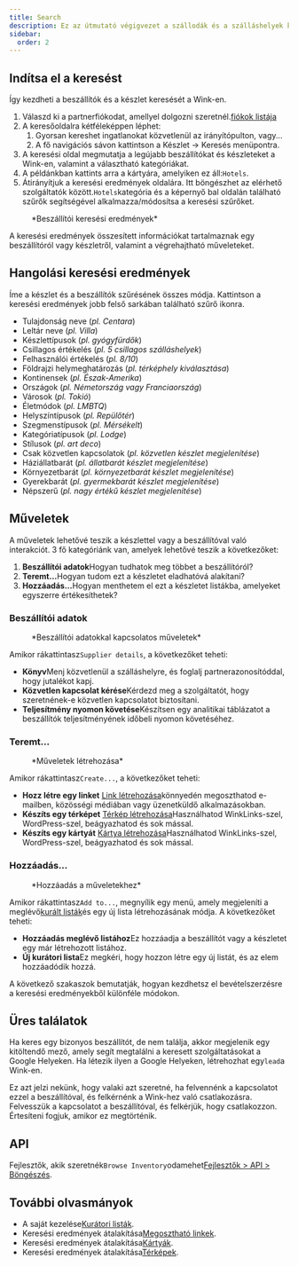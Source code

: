 ```yaml
---
title: Search
description: Ez az útmutató végigvezet a szállodák és a szálláshelyek keresésén.
sidebar:
  order: 2
---
```


## Indítsa el a keresést

Így kezdheti a beszállítók és a készlet keresését a Wink-en.

1. Válaszd ki a partnerfiókodat, amellyel dolgozni szeretnél.[fiókok listája](https://studio.wink.travel/company/list)
2. A keresőoldalra kétféleképpen léphet:
   1. Gyorsan kereshet ingatlanokat közvetlenül az irányítópulton, vagy...
   2. A fő navigációs sávon kattintson a Készlet → Keresés menüpontra.
3. A keresési oldal megmutatja a legújabb beszállítókat és készleteket a Wink-en, valamint a választható kategóriákat.
4. A példánkban kattints arra a kártyára, amelyiken ez áll:`Hotels`.
5. Átirányítjuk a keresési eredmények oldalára. Itt böngészhet az elérhető szolgáltatók között.`Hotels`kategória és a képernyő bal oldalán található szűrők segítségével alkalmazza/módosítsa a keresési szűrőket.

<figure>
  <CloudinaryImage width="700" height="570" resize="scale" quality="best" alt="Keresési eredmények" src="academy/search-results" errorImage="noimage_opaque_nyrtl0.png" />

  <figcaption>*Beszállítói keresési eredmények*</figcaption>
</figure>


A keresési eredmények összesített információkat tartalmaznak egy beszállítóról vagy készletről, valamint a végrehajtható műveleteket.

## Hangolási keresési eredmények

Íme a készlet és a beszállítók szűrésének összes módja. Kattintson a keresési eredmények jobb felső sarkában található szűrő ikonra.

* Tulajdonság neve (*pl. Centara*)
* Leltár neve (*pl. Villa*)
* Készlettípusok (*pl. gyógyfürdők*)
* Csillagos értékelés (*pl. 5 csillagos szálláshelyek*)
* Felhasználói értékelés (*pl. 8/10*)
* Földrajzi helymeghatározás (*pl. térképhely kiválasztása*)
* Kontinensek (*pl. Észak-Amerika*)
* Országok (*pl. Németország vagy Franciaország*)
* Városok (*pl. Tokió*)
* Életmódok (*pl. LMBTQ*)
* Helyszíntípusok (*pl. Repülőtér*)
* Szegmenstípusok (*pl. Mérsékelt*)
* Kategóriatípusok (*pl. Lodge*)
* Stílusok (*pl. art deco*)
* Csak közvetlen kapcsolatok (*pl. közvetlen készlet megjelenítése*)
* Háziállatbarát (*pl. állatbarát készlet megjelenítése*)
* Környezetbarát (*pl. környezetbarát készlet megjelenítése*)
* Gyerekbarát (*pl. gyermekbarát készlet megjelenítése*)
* Népszerű (*pl. nagy értékű készlet megjelenítése*)

## Műveletek

A műveletek lehetővé teszik a készlettel vagy a beszállítóval való interakciót. 3 fő kategóriánk van, amelyek lehetővé teszik a következőket:

1. **Beszállítói adatok**Hogyan tudhatok meg többet a beszállítóról?
2. **Teremt...**&#x48;ogyan tudom ezt a készletet eladhatóvá alakítani?
3. **Hozzáadás...**&#x48;ogyan menthetem el ezt a készletet listákba, amelyeket egyszerre értékesíthetek?

### Beszállítói adatok

<figure>
  <CloudinaryImage width="350" height="190" resize="scale" quality="best" alt="Beszállítói adatok" src="academy/supplier-details" errorImage="noimage_opaque_nyrtl0.png" />

  <figcaption>*Beszállítói adatokkal kapcsolatos műveletek*</figcaption>
</figure>


Amikor rákattintasz`Supplier details`, a következőket teheti:

* **Könyv**Menj közvetlenül a szálláshelyre, és foglalj partnerazonosítóddal, hogy jutalékot kapj.
* **Közvetlen kapcsolat kérése**Kérdezd meg a szolgáltatót, hogy szeretnének-e közvetlen kapcsolatot biztosítani.
* **Teljesítmény nyomon követése**Készítsen egy analitikai táblázatot a beszállítók teljesítményének időbeli nyomon követéséhez.

### Teremt...

<figure>
  <CloudinaryImage width="350" height="238" resize="scale" quality="best" alt="Műveletek" src="academy/inventory-actions" errorImage="noimage_opaque_nyrtl0.png" />

  <figcaption>*Műveletek létrehozása*</figcaption>
</figure>


Amikor rákattintasz`Create...`, a következőket teheti:

* **Hozz létre egy linket** [Link létrehozása](/studio/shareable-links)könnyedén megoszthatod e-mailben, közösségi médiában vagy üzenetküldő alkalmazásokban.
* **Készíts egy térképet** [Térkép létrehozása](/studio/maps)Használhatod WinkLinks-szel, WordPress-szel, beágyazhatod és sok mással.
* **Készíts egy kártyát** [Kártya létrehozása](/studio/cards)Használhatod WinkLinks-szel, WordPress-szel, beágyazhatod és sok mással.

### Hozzáadás...

<figure>
  <CloudinaryImage width="350" height="203" resize="scale" quality="best" alt="Műveletek" src="academy/add-to" errorImage="noimage_opaque_nyrtl0.png" />

  <figcaption>*Hozzáadás a műveletekhez*</figcaption>
</figure>


Amikor rákattintasz`Add to...`, megnyílik egy menü, amely megjeleníti a meglévő[kurált listák](/studio/curated-lists)és egy új lista létrehozásának módja. A következőket teheti:

* **Hozzáadás meglévő listához**Ez hozzáadja a beszállítót vagy a készletet egy már létrehozott listához.
* **Új kurátori lista**Ez megkéri, hogy hozzon létre egy új listát, és az elem hozzáadódik hozzá.

A következő szakaszok bemutatják, hogyan kezdhetsz el bevételszerzésre a keresési eredményekből különféle módokon.

## Üres találatok

Ha keres egy bizonyos beszállítót, de nem találja, akkor megjelenik egy kitöltendő mező, amely segít megtalálni a keresett szolgáltatásokat a Google Helyeken. Ha létezik ilyen a Google Helyeken, létrehozhat egy`lead`a Wink-en.

Ez azt jelzi nekünk, hogy valaki azt szeretné, ha felvennénk a kapcsolatot ezzel a beszállítóval, és felkérnénk a Wink-hez való csatlakozásra. Felvesszük a kapcsolatot a beszállítóval, és felkérjük, hogy csatlakozzon. Értesíteni fogjuk, amikor ez megtörténik.

## API

Fejlesztők, akik szeretnék`Browse Inventory`odamehet[Fejlesztők > API > Böngészés](/developers/apis/#browse-api).

## További olvasmányok

* A saját kezelése[Kurátori listák](/studio/curated-lists).
* Keresési eredmények átalakítása[Megosztható linkek](/studio/shareable-links).
* Keresési eredmények átalakítása[Kártyák](/studio/cards).
* Keresési eredmények átalakítása[Térképek](/studio/maps).

